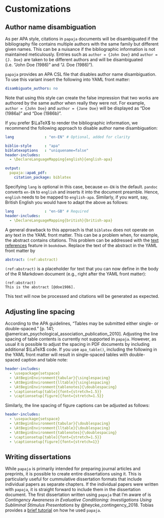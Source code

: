 # Customizations

## Author name disambiguation

As per APA style, citations in `papaja` documents will be disambiguated if the bibliography file contains multiple authors with the same family but different given names.
This can be a nuisance if the bibliographic information is not maintained meticulously.
Entries such as `author = {John Doe}` and `author = {J. Doe}` are taken to be different authors and will be disambiguated (i.e. "John Doe (1986)" and "J. Doe (1986)").

`papaja` provides an APA CSL file that disables author name disambiguation.
To use this variant insert the following into YAML front matter:

~~~yaml
disambiguate_authors: no
~~~

Note that using this style can create the false impression that two works are authored by the same author when really they were not.
For example, `author = {John Doe}` and `author = {Jane Doe}` will be displayed as "Doe (1986a)" and "Doe (1986b)".

If you prefer $\LaTeX$ to render the bibliographic information, we recommend the following approach to disable author name disambiguation:

~~~yaml
lang              : "en-EN" # Optional, added for clarity

biblio-style      : "apa"
biblatexoptions   : "uniquename=false"
header-includes:
  - \DeclareLanguageMapping{english}{english-apa}

output:
  papaja::apa6_pdf:
    citation_package: biblatex
~~~

Specifying `lang` is optional in this case, because `en-EN` is the default.
`pandoc` converts `en-EN` to `english` and inserts it into the document preamble.
Hence, `english` needs to be mapped to `english-apa`.
Similarly, if you want, say, British English you would have to adapt the above as follows:

~~~yaml
lang              : "en-GB" # Required
header-includes:
  - \DeclareLanguageMapping{british}{british-apa}
~~~

A general drawback to this approach is that `biblatex` does not operate on any text in the YAML front matter.
This can be a problem when, for example, the abstract contains citations.
This problem can be addressed with the [text references](https://bookdown.org/yihui/bookdown/markdown-extensions-by-bookdown.html#text-references) feature in `bookdown`.
Replace the text of the abstract in the YAML front matter by

~~~yaml
abstract: (ref:abstract)
~~~

`(ref:abstract)` is a placeholder for text that you can now define in the body of the R Markdown document (e.g., right after the YAML front matter):

~~~
(ref:abstract)
This is the abstract [@doe1986].
~~~

This text will now be processed and citations will be generated as expected.

<!-- TODO: See Lua filter! -->


## Adjusting line spacing

According to the APA guidelines, "Tables may be submitted either single- or double-spaced." [p. 141; @american_psychological_association_publication_2010].
Adjusting the line spacing of table contents is currently not supported in `papaja`.
However, as usual it is possible to adjust the spacing in PDF documents by including additional $\LaTeX$ code.
If you use `apa_table()`, including the following in the YAML front matter will result in single-spaced tables with double-spaced caption and table note:

```yaml
header-includes:
  - \usepackage{setspace}
  - \AtBeginEnvironment{tabular}{\singlespacing}
  - \AtBeginEnvironment{lltable}{\singlespacing}
  - \AtBeginEnvironment{tablenotes}{\doublespacing}
  - \captionsetup[table]{font={stretch=1.5}}
  - \captionsetup[figure]{font={stretch=1.5}}
```

Similarly, the line spacing of figure captions can be adjusted as follows:

```yaml
header-includes:
  - \usepackage{setspace}
  - \AtBeginEnvironment{tabular}{\doublespacing}
  - \AtBeginEnvironment{lltable}{\doublespacing}
  - \AtBeginEnvironment{tablenotes}{\doublespacing}
  - \captionsetup[table]{font={stretch=1.5}}
  - \captionsetup[figure]{font={stretch=1}}
```


## Writing dissertations

While `papaja` is primarily intended for preparing journal articles and preprints, it is possible to create entire dissertations using it.
This is particularly useful for cummulative dissertation formats that include individual papers as separate chapters.
If the individual papers were written with `papaja`, it is straight forward to include them in the dissertation document.
The first dissertation written using `papaja` that I'm aware of is *Contingency Awareness in Evaluative Conditioning: Investigations Using Subliminal Stimulus Presentations* by @heycke_contingency_2018.
Tobias provides a [brief tutorial](http://rpubs.com/theycke/380678) on how he used `papaja`.

